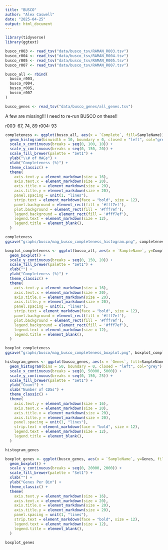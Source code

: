 ```yaml
---
title: "BUSCO"
author: "Alex Caswell"
date: "2025-04-25"
output: html_document
---
```


```r

library(tidyverse)
library(ggtext)

```

```r

busco_r003 <- read_tsv("data/busco_tsv/RAMAN_R003.tsv")
busco_r004 <- read_tsv("data/busco_tsv/RAMAN_R004.tsv")
busco_r005 <- read_tsv("data/busco_tsv/RAMAN_R005.tsv")
busco_r007 <- read_tsv("data/busco_tsv/RAMAN_R007.tsv")

busco_all <- rbind(
  busco_r003,
  busco_r004,
  busco_r005,
  busco_r007
)

busco_genes <- read_tsv("data/busco_genes/all_genes.tsv")

```

A few are missing!!! I need to re-run BUSCO on these!!

r003: 67, 74, 89
r004: 93

```r

completeness <- ggplot(busco_all, aes(x = `Complete`, fill=SampleName)) +
  geom_histogram(binwidth = 10, boundary = 0, closed = "left", col="grey") + 
  scale_x_continuous(breaks = seq(0, 100, 10)) +
  scale_y_continuous(breaks = seq(0, 150, 20)) + 
  scale_fill_brewer(palette = "Set1") + 
  ylab("\\# of MAGs") +
  xlab("Completeness (%)") +
  theme_classic() +
  theme(
    axis.text.y = element_markdown(size = 16),
    axis.text.x = element_markdown(size = 20),
    axis.title.x = element_markdown(size = 20),
    axis.title.y = element_markdown(size = 20),
    panel.spacing = unit(1, "lines"),
    strip.text = element_markdown(face = "bold", size = 12),
    panel.background = element_rect(fill = '#fff7ef'),
    plot.background = element_rect(fill = '#fff7ef'),
    legend.background = element_rect(fill = '#fff7ef'),
    legend.text = element_markdown(size = 12),
    legend.title = element_blank(),
  )

completeness
ggsave("graphs/busco/mag_busco_completeness_histogram.png", completeness)

```

```r

boxplot_completeness <- ggplot(busco_all, aes(x = `SampleName`, y=Complete, fill=SampleName)) +
  geom_boxplot() + 
  scale_y_continuous(breaks = seq(0, 150, 20)) + 
  scale_fill_brewer(palette = "Set1") + 
  xlab("") +
  ylab("Completeness (%)") +
  theme_classic() +
  theme(
    axis.text.y = element_markdown(size = 16),
    axis.text.x = element_markdown(size = 20),
    axis.title.x = element_markdown(size = 20),
    axis.title.y = element_markdown(size = 20),
    panel.spacing = unit(1, "lines"),
    strip.text = element_markdown(face = "bold", size = 12),
    panel.background = element_rect(fill = '#fff7ef'),
    plot.background = element_rect(fill = '#fff7ef'),
    legend.background = element_rect(fill = '#fff7ef'),
    legend.text = element_markdown(size = 12),
    legend.title = element_blank(),
  )

boxplot_completeness
ggsave("graphs/busco/mag_busco_completeness_boxplot.png", boxplot_completeness)

```

```r

histogram_genes <- ggplot(busco_genes, aes(x = `Genes`, fill=SampleName)) +
  geom_histogram(bins = 50, boundary = 0, closed = "left", col="grey") + 
  scale_x_continuous(breaks = seq(0, 50000, 5000)) +
  scale_y_continuous(breaks = seq(0, 150, 25)) + 
  scale_fill_brewer(palette = "Set1") + 
  ylab("Count") +
  xlab("Number of CDSs") +
  theme_classic() +
  theme(
    axis.text.y = element_markdown(size = 16),
    axis.text.x = element_markdown(size = 20),
    axis.title.x = element_markdown(size = 20),
    axis.title.y = element_markdown(size = 20),
    panel.spacing = unit(1, "lines"),
    strip.text = element_markdown(face = "bold", size = 12),
    legend.text = element_markdown(size = 12),
    legend.title = element_blank(),
  )

histogram_genes

```


```r

boxplot_genes <- ggplot(busco_genes, aes(x = `SampleName`, y=Genes, fill=SampleName)) +
  geom_boxplot() + 
  scale_y_continuous(breaks = seq(0, 20000, 2000)) + 
  scale_fill_brewer(palette = "Set1") + 
  xlab("") +
  ylab("Genes Per Bin") +
  theme_classic() +
  theme(
    axis.text.y = element_markdown(size = 16),
    axis.text.x = element_markdown(size = 20),
    axis.title.x = element_markdown(size = 20),
    axis.title.y = element_markdown(size = 20),
    panel.spacing = unit(1, "lines"),
    strip.text = element_markdown(face = "bold", size = 12),
    legend.text = element_markdown(size = 12),
    legend.title = element_blank(),
  )

boxplot_genes

```

